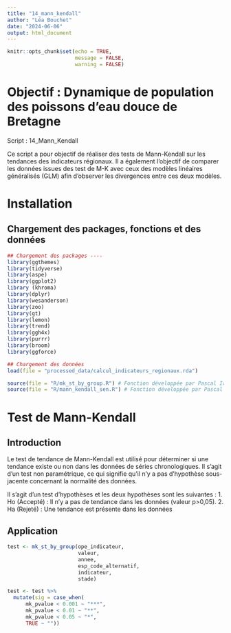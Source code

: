 ```yaml
---
title: "14_mann_kendall"
author: "Léa Bouchet"
date: "2024-06-06"
output: html_document
---
```


```r
knitr::opts_chunk$set(echo = TRUE,
                      message = FALSE,
                      warning = FALSE)
```

# Objectif : Dynamique de population des poissons d'eau douce de Bretagne

Script : 14_Mann_Kendall

Ce script a pour objectif de réaliser des tests de Mann-Kendall sur les tendances des indicateurs régionaux. Il a également l'objectif de comparer les données issues des test de M-K avec ceux des modèles linéaires généralisés (GLM) afin d'observer les divergences entre ces deux modèles. 


# Installation 

## Chargement des packages, fonctions et des données 

```r
## Chargement des packages ----
library(ggthemes)
library(tidyverse)
library(aspe)
library(ggplot2)
library (khroma)
library(dplyr)
library(wesanderson)
library(zoo)
library(gt)
library(lemon)
library(trend)
library(ggh4x)
library(purrr)
library(broom)
library(ggforce)
```

```r
## Chargement des données 
load(file = "processed_data/calcul_indicateurs_regionaux.rda")
```

```r

source(file = "R/mk_st_by_group.R") # Fonction développée par Pascal Irz
source(file = "R/mann_kendall_sen.R") # Fonction développée par Pascal Irz
```


# Test de Mann-Kendall

## Introduction

Le test de tendance de Mann-Kendall est utilisé pour déterminer si une tendance existe ou non dans les données de séries chronologiques. Il s'agit d'un test non paramétrique, ce qui signifie qu'il n'y a pas d'hypothèse sous-jacente concernant la normalité des données.

Il s'agit d'un test d'hypothèses et les deux hypothèses sont les suivantes :
  1. Ho (Accepté) : Il n'y a pas de tendance dans les données (valeur p>0,05).
  2. Ha (Rejeté) : Une tendance est présente dans les données



## Application 

```r
test <- mk_st_by_group(ope_indicateur,
                       valeur,
                       annee,
                       esp_code_alternatif,
                       indicateur,
                       stade)

test <- test %>% 
  mutate(sig = case_when(
      mk_pvalue < 0.001 ~ "***",
      mk_pvalue < 0.01 ~ "**",
      mk_pvalue < 0.05 ~ "*",
      TRUE ~ ""))
```








